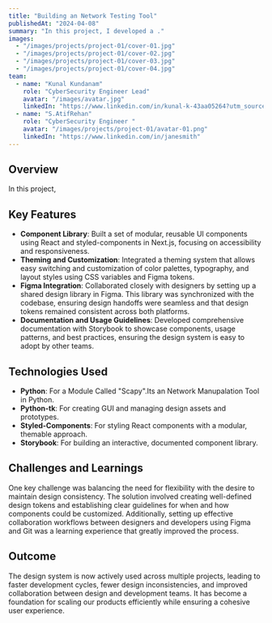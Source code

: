 ```yaml
---
title: "Building an Network Testing Tool"
publishedAt: "2024-04-08"
summary: "In this project, I developed a ."
images:
  - "/images/projects/project-01/cover-01.jpg"
  - "/images/projects/project-01/cover-02.jpg"
  - "/images/projects/project-01/cover-03.jpg"
  - "/images/projects/project-01/cover-04.jpg"
team:
  - name: "Kunal Kundanam"
    role: "CyberSecurity Engineer Lead"
    avatar: "/images/avatar.jpg"
    linkedIn: "https://www.linkedin.com/in/kunal-k-43aa05264?utm_source=share&utm_campaign=share_via&utm_content=profile&utm_medium=android_app/"
  - name: "S.AtifRehan"
    role: "CyberSecurity Engineer "
    avatar: "/images/projects/project-01/avatar-01.png"
    linkedIn: "https://www.linkedin.com/in/janesmith"
---
```


## Overview

In this project, 
## Key Features

- **Component Library**: Built a set of modular, reusable UI components using React and styled-components in Next.js, focusing on accessibility and responsiveness.
- **Theming and Customization**: Integrated a theming system that allows easy switching and customization of color palettes, typography, and layout styles using CSS variables and Figma tokens.
- **Figma Integration**: Collaborated closely with designers by setting up a shared design library in Figma. This library was synchronized with the codebase, ensuring design handoffs were seamless and that design tokens remained consistent across both platforms.
- **Documentation and Usage Guidelines**: Developed comprehensive documentation with Storybook to showcase components, usage patterns, and best practices, ensuring the design system is easy to adopt by other teams.

## Technologies Used

- **Python**: For a Module Called "Scapy".Its an Network Manupalation Tool in Python.
- **Python-tk**: For creating GUI and managing design assets and prototypes.
- **Styled-Components**: For styling React components with a modular, themable approach.
- **Storybook**: For building an interactive, documented component library.

## Challenges and Learnings

One key challenge was balancing the need for flexibility with the desire to maintain design consistency. The solution involved creating well-defined design tokens and establishing clear guidelines for when and how components could be customized. Additionally, setting up effective collaboration workflows between designers and developers using Figma and Git was a learning experience that greatly improved the process.

## Outcome

The design system is now actively used across multiple projects, leading to faster development cycles, fewer design inconsistencies, and improved collaboration between design and development teams. It has become a foundation for scaling our products efficiently while ensuring a cohesive user experience.